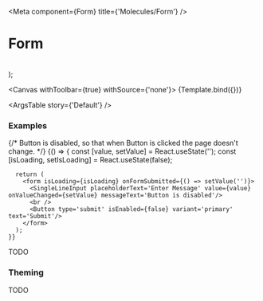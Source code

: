 

<Meta
  component={Form}
  title={'Molecules/Form'}
/>

# Form

<br/>

  <Form {...args} />
);

<Canvas withToolbar={true} withSource={'none'}>
  <Story name='Default' args={{}}>
    {Template.bind({})}
  </Story>
</Canvas>

<ArgsTable story={'Default'} />

### Examples

<Canvas>
  {/* Button is disabled, so that when Button is clicked the page doesn't change. */}
  <Story name='Error Message'>
    {() => {
      const [value, setValue] = React.useState('');
      const [isLoading, setIsLoading] = React.useState(false);

      return (
        <form isLoading={isLoading} onFormSubmitted={() => setValue('')}>
          <SingleLineInput placeholderText='Enter Message' value={value} onValueChanged={setValue} messageText='Button is disabled'/>
          <br />
          <Button type='submit' isEnabled={false} variant='primary' text='Submit'/>
        </form>
      );
    }}
  </Story>
</Canvas>

TODO

### Theming

TODO
